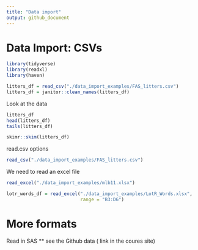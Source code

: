 ```yaml
---
title: "Data import"
output: github_document
---
```


# Data Import: CSVs

```r
library(tidyverse)
library(readxl)
library(haven)
```

```r
litters_df = read_csv("./data_import_examples/FAS_litters.csv")
litters_df = janitor::clean_names(litters_df)
```

Look at the data

```r
litters_df
head(litters_df)
tails(litters_df)
```

```r
skimr::skim(litters_df)
```

read.csv options

```r
read_csv("./data_import_examples/FAS_litters.csv")
```

We need to read an excel file

```r
read_excel("./data_import_examples/mlb11.xlsx")
```

```r
lotr_words_df = read_excel("./data_import_examples/LotR_Words.xlsx",
                           range = "B3:D6")
```

# More formats

Read in SAS ** see the Github data ( link in the coures site)

